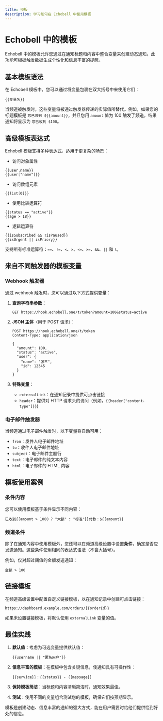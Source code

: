 ```yaml
---
title: 模板
description: 学习如何在 Echobell 中使用模板
---
```


# Echobell 中的模板

Echobell 中的模板允许您通过在通知标题和内容中整合变量来创建动态通知。此功能可根据触发数据生成个性化和信息丰富的提醒。

## 基本模板语法

在 Echobell 模板中，您可以通过将变量包裹在双大括号中来使用它们：

```
{{变量名}}
```

当频道被触发时，这些变量将被通过触发器传递的实际值所替代。例如，如果您的标题模板是 `您已收到 ${{amount}}`，并且您用 `amount` 值为 100 触发了频道，结果通知将显示为 `您已收到 $100`。

## 高级模板表达式

Echobell 模板支持多种表达式，适用于更复杂的场景：

- 访问对象属性

```
{{user.name}}
{{user["name"]}}
```

- 访问数组元素

```
{{list[0]}}
```

- 使用比较运算符

```
{{status == "active"}}
{{age > 18}}
```

- 逻辑运算符

```
{{isSubscribed && !isPaused}}
{{isUrgent || isPriory}}
```

支持所有标准运算符：`==`、`!=`、`<`、`>`、`<=`、`>=`、`&&`、`||` 和 `!`。

## 来自不同触发器的模板变量

### Webhook 触发器

通过 webhook 触发时，您可以通过以下方式提供变量：

1. **查询字符串参数**：

   ```http
   GET https://hook.echobell.one/t/token?amount=100&status=active
   ```

2. **JSON 主体**（用于 POST 请求）：

   ```http
   POST https://hook.echobell.one/t/token
   Content-Type: application/json

   {
     "amount": 100,
     "status": "active",
     "user": {
       "name": "张三",
       "id": 12345
     }
   }
   ```

3. **特殊变量**：
   - `externalLink`：在通知记录中提供可点击链接
   - `header`：提供对 HTTP 请求头的访问（例如，`{{header["content-type"]}}`)

### 电子邮件触发器

当频道通过电子邮件触发时，以下变量将自动可用：

- `from`：发件人电子邮件地址
- `to`：收件人电子邮件地址
- `subject`：电子邮件主题行
- `text`：电子邮件的纯文本内容
- `html`：电子邮件的 HTML 内容

## 模板使用案例

### 条件内容

您可以使用模板基于条件显示不同内容：

```
已收到{{amount > 1000 ? "大额" : "标准"}}付款：${{amount}}
```

### 频道条件

除了在通知内容中使用模板外，您还可以在频道高级设置中设置**条件**，确定是否应发送通知。这些条件使用相同的表达式语法（不含大括号）。

例如，仅对超过阈值的金额发送通知：

```
金额 > 100
```

## 链接模板

在频道高级设置中配置自定义链接模板，以在通知记录中创建可点击链接：

```
https://dashboard.example.com/orders/{{orderId}}
```

如果未设置链接模板，将默认使用 `externalLink` 变量的值。

## 最佳实践

1. **默认值**：考虑为可选变量提供默认值：

   ```
   {{username || "匿名用户"}}
   ```

2. **信息丰富的模板**：在模板中包含关键信息，使通知具有可操作性：

   ```
   {{service}}：{{status}} - {{message}}
   ```

3. **保持模板简洁**：当标题和内容清晰简洁时，通知效果最佳。

4. **测试**：使用不同的变量组合测试您的模板，确保它们按预期显示。

模板是创建动态、信息丰富的通知的强大方式，能在用户需要时给他们提供恰到好处的信息。
